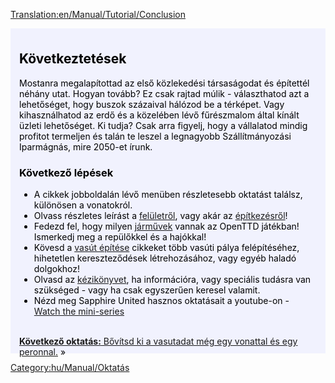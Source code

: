 [[Translation:en/Manual/Tutorial/Conclusion]]

{{en/Tabs|5|5
|hu/Manual/Tutorial/Main Page|1. Játék kezdete<!--
-->|hu/Manual/Tutorial/Buszok|2. Buszok<!--
-->|hu/Manual/Tutorial/Vonatok|3. Vonatok<!--
-->|hu/Manual/Tutorial/Repülők|4. Repülők<!--
-->|hu/Manual/Tutorial/Következtetések|5. Következtetések}}
<div style="padding:.5em 1em 1em 1em; border-top:none; background-color:#f1f2fe; color:#000;">
{{en/Manual/Tutorial/Navigation}}
==Következtetések==
Mostanra megalapítottad az első közlekedési társaságodat és építettél néhány utat. Hogyan tovább? Ez csak rajtad múlik - választhatod azt a lehetőséget, hogy buszok százaival hálózod be a térképet. Vagy kihasználhatod az erdő és a közelében lévő fűrészmalom által kínált üzleti lehetőséget. Ki tudja? Csak arra figyelj, hogy a vállalatod mindig profitot termeljen és talán te leszel a legnagyobb Szállítmányozási Iparmágnás, mire 2050-et írunk.

===Következő lépések===
* A cikkek jobboldalán lévő menüben részletesebb oktatást találsz, különösen a vonatokról.
* Olvass részletes leírást a [[hu/Játék felülete|felületről]], vagy akár az [[hu/Építkezés|építkezésről]]!
* Fedezd fel, hogy milyen [[hu/Manual/Járművek|járművek]] vannak az OpenTTD játékban! Ismerkedj meg a repülőkkel és a hajókkal!
* Kövesd a [[hu/Vasút építése|vasút építése]] cikkeket több vasúti pálya felépítéséhez, hihetetlen kereszteződések létrehozásához, vagy egyéb haladó dolgokhoz!
* Olvasd az [[hu/Manual/Main Page|kézikönyvet]], ha információra, vagy speciális tudásra van szükséged - vagy ha csak egyszerűen keresel valamit.
* Nézd meg Sapphire United hasznos oktatásait a youtube-on - [http://www.youtube.com/watch?v=KAriYewKvj8&feature=PlayList&p=C168C0CB0588B9A0&index=0&playnext=1 Watch the mini-series]

<br style="clear:both;">
<span style="float: right">[[hu/Oktatás/Két peron|'''Következő oktatás:''' Bővítsd ki a vasutadat még egy vonattal és egy peronnal.]] &raquo;</span>
</div>
[[Category:hu/Manual/Oktatás]]